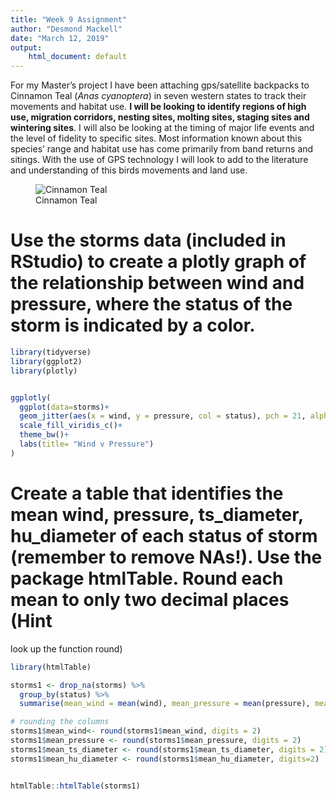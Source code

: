 ```yaml
---
title: "Week 9 Assignment"
author: "Desmond Mackell"
date: "March 12, 2019"
output:
    html_document: default
---
```


For my Master's project I have been attaching gps/satellite backpacks to Cinnamon Teal (*Anas cyanoptera*) in seven western states to track their movements and habitat use. **I will be looking to identify regions of high use, migration corridors, nesting sites, molting sites, staging sites and wintering sites**. I will also be looking at the timing of major life events and the level of fidelity to specific sites.  Most information known about this species' range and habitat use has come primarily from band returns and sitings. With the use of GPS technology I will look to add to the literature and understanding of this birds movements and land use.



![Cinnamon Teal](../images/Week9.jpg)

# Use the storms data (included in RStudio) to create a plotly graph of the relationship between wind and pressure, where the status of the storm is indicated by a color.

```r
library(tidyverse)
library(ggplot2)
library(plotly)


ggplotly(
  ggplot(data=storms)+
  geom_jitter(aes(x = wind, y = pressure, col = status), pch = 21, alpha = .05)+
  scale_fill_viridis_c()+
  theme_bw()+
  labs(title= "Wind v Pressure")
)
```

# Create a table that identifies the mean wind, pressure, ts_diameter, hu_diameter of each status of storm (remember to remove NAs!). Use the package htmlTable. Round each mean to only two decimal places (Hint
look up the function round)

```r
library(htmlTable)

storms1 <- drop_na(storms) %>%
  group_by(status) %>% 
  summarise(mean_wind = mean(wind), mean_pressure = mean(pressure), mean_ts_diameter = mean(ts_diameter), mean_hu_diameter = mean(hu_diameter))

# rounding the columns
storms1$mean_wind<- round(storms1$mean_wind, digits = 2)
storms1$mean_pressure <- round(storms1$mean_pressure, digits = 2)
storms1$mean_ts_diameter <- round(storms1$mean_ts_diameter, digits = 2)
storms1$mean_hu_diameter <- round(storms1$mean_hu_diameter, digits=2)


htmlTable::htmlTable(storms1)
```











